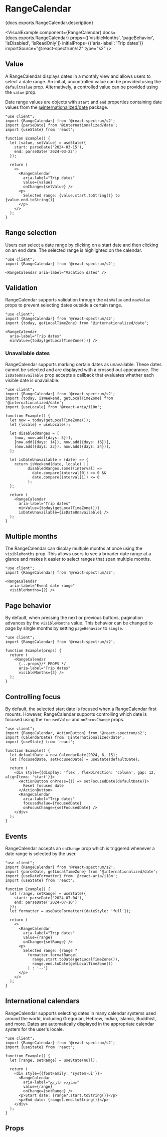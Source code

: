 

# RangeCalendar

<PageDescription>{docs.exports.RangeCalendar.description}</PageDescription>

<VisualExample
  component={RangeCalendar}
  docs={docs.exports.RangeCalendar}
  props={['visibleMonths', 'pageBehavior', 'isDisabled', 'isReadOnly']}
  initialProps={{'aria-label': 'Trip dates'}}
  importSource="@react-spectrum/s2"
  type="s2" />

## Value

A RangeCalendar displays dates in a monthly view and allows users to select a date range. An initial, uncontrolled value can be provided using the `defaultValue` prop. Alternatively, a controlled value can be provided using the `value` prop.

Date range values are objects with `start` and `end` properties containing date values from the [@internationalized/date](https://react-spectrum.adobe.com/internationalized/date/) package.

```tsx render
"use client";
import {RangeCalendar} from '@react-spectrum/s2';
import {parseDate} from '@internationalized/date';
import {useState} from 'react';

function Example() {
  let [value, setValue] = useState({
    start: parseDate('2024-03-15'),
    end: parseDate('2024-03-22')
  });

  return (
    <>
      <RangeCalendar
        aria-label="Trip dates"
        value={value}
        onChange={setValue} />
      <p>
        Selected range: {value.start.toString()} to {value.end.toString()}
      </p>
    </>
  );
}
```

## Range selection

Users can select a date range by clicking on a start date and then clicking on an end date. The selected range is highlighted on the calendar.

```tsx render
"use client";
import {RangeCalendar} from '@react-spectrum/s2';

<RangeCalendar aria-label="Vacation dates" />
```

## Validation

RangeCalendar supports validation through the `minValue` and `maxValue` props to prevent selecting dates outside a certain range.

```tsx render hideImports
"use client";
import {RangeCalendar} from '@react-spectrum/s2';
import {today, getLocalTimeZone} from '@internationalized/date';

<RangeCalendar
  aria-label="Trip dates"
  minValue={today(getLocalTimeZone())} />
```

### Unavailable dates

RangeCalendar supports marking certain dates as unavailable. These dates cannot be selected and are displayed with a crossed out appearance. The `isDateUnavailable` prop accepts a callback that evaluates whether each visible date is unavailable.

```tsx render hideImports
"use client";
import {RangeCalendar} from '@react-spectrum/s2';
import {today, isWeekend, getLocalTimeZone} from '@internationalized/date';
import {useLocale} from '@react-aria/i18n';

function Example() {
  let now = today(getLocalTimeZone());
  let {locale} = useLocale();
  
  let disabledRanges = [
    [now, now.add({days: 5})],
    [now.add({days: 14}), now.add({days: 16})],
    [now.add({days: 23}), now.add({days: 24})],
  ];

  let isDateUnavailable = (date) => {
    return isWeekend(date, locale) || 
          disabledRanges.some((interval) => 
            date.compare(interval[0]) >= 0 && 
            date.compare(interval[1]) <= 0
          );
  };

  return (
    <RangeCalendar
      aria-label="Trip dates"
      minValue={today(getLocalTimeZone())}
      isDateUnavailable={isDateUnavailable} />
  );
}
```

## Multiple months

The RangeCalendar can display multiple months at once using the `visibleMonths` prop. This allows users to see a broader date range at a glance and makes it easier to select ranges that span multiple months.

```tsx render hideImports
"use client";
import {RangeCalendar} from '@react-spectrum/s2';

<RangeCalendar
  aria-label="Event date range"
  visibleMonths={2} />
```

## Page behavior

By default, when pressing the next or previous buttons, pagination advances by the `visibleMonths` value. This behavior can be changed to page by single months by setting `pageBehavior` to `single`.

```tsx render hideImports docs={docs.exports.RangeCalendar} links={docs.links} props={['pageBehavior']}
"use client";
import {RangeCalendar} from '@react-spectrum/s2';

function Example(props) {
  return (
    <RangeCalendar
      {...props}/* PROPS */
      aria-label="Trip dates"
      visibleMonths={3} />
  );
}
```

## Controlling focus

By default, the selected start date is focused when a RangeCalendar first mounts. However, RangeCalendar supports controlling which date is focused using the `focusedValue` and `onFocusChange` props.

```tsx render hideImports
"use client";
import {RangeCalendar, ActionButton} from '@react-spectrum/s2';
import {CalendarDate} from '@internationalized/date';
import {useState} from 'react';

function Example() {
  let defaultDate = new CalendarDate(2024, 6, 15);
  let [focusedDate, setFocusedDate] = useState(defaultDate);

  return (
    <div style={{display: 'flex', flexDirection: 'column', gap: 12, alignItems: 'start'}}>
      <ActionButton onPress={() => setFocusedDate(defaultDate)}>
        Reset focused date
      </ActionButton>
      <RangeCalendar
        aria-label="Trip dates"
        focusedValue={focusedDate}
        onFocusChange={setFocusedDate} />
    </div>
  );
}
```

## Events

RangeCalendar accepts an `onChange` prop which is triggered whenever a date range is selected by the user.

```tsx render hideImports
"use client";
import {RangeCalendar} from '@react-spectrum/s2';
import {parseDate, getLocalTimeZone} from '@internationalized/date';
import {useDateFormatter} from '@react-aria/i18n';
import {useState} from 'react';

function Example() {
  let [range, setRange] = useState({
    start: parseDate('2024-07-04'),
    end: parseDate('2024-07-10')
  });
  let formatter = useDateFormatter({dateStyle: 'full'});

  return (
    <>
      <RangeCalendar
        aria-label="Trip dates"
        value={range}
        onChange={setRange} />
      <p>
        Selected range: {range ? 
          formatter.formatRange(
            range.start.toDate(getLocalTimeZone()), 
            range.end.toDate(getLocalTimeZone())
          ) : '--'}
      </p>
    </>
  );
}
```

## International calendars

RangeCalendar supports selecting dates in many calendar systems used around the world, including Gregorian, Hebrew, Indian, Islamic, Buddhist, and more. Dates are automatically displayed in the appropriate calendar system for the user's locale.

```tsx render hideImports
"use client";
import {RangeCalendar} from '@react-spectrum/s2';
import {useState} from 'react';

function Example() {
  let [range, setRange] = useState(null);
  
  return (
    <div style={{fontFamily: 'system-ui'}}>
      <RangeCalendar
        aria-label="محدوده تاریخ"
        value={range}
        onChange={setRange} />
      <p>Start date: {range?.start.toString()}</p>
      <p>End date: {range?.end.toString()}</p>
    </div>
  );
}
```

## Props

<PropTable component={docs.exports.RangeCalendar} links={docs.links} />
